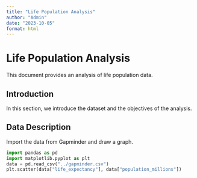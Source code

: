 ---
title: "Life Population Analysis"
author: "Admin"
date: "2023-10-05"
format: html
---

# Life Population Analysis

This document provides an analysis of life population data.

## Introduction

In this section, we introduce the dataset and the objectives of the analysis.

## Data Description

Import the data from Gapminder and draw a graph.
```{python}
import pandas as pd
import matplotlib.pyplot as plt
data = pd.read_csv("../gapminder.csv")
plt.scatter(data["life_expectancy"], data["population_millions"])
```